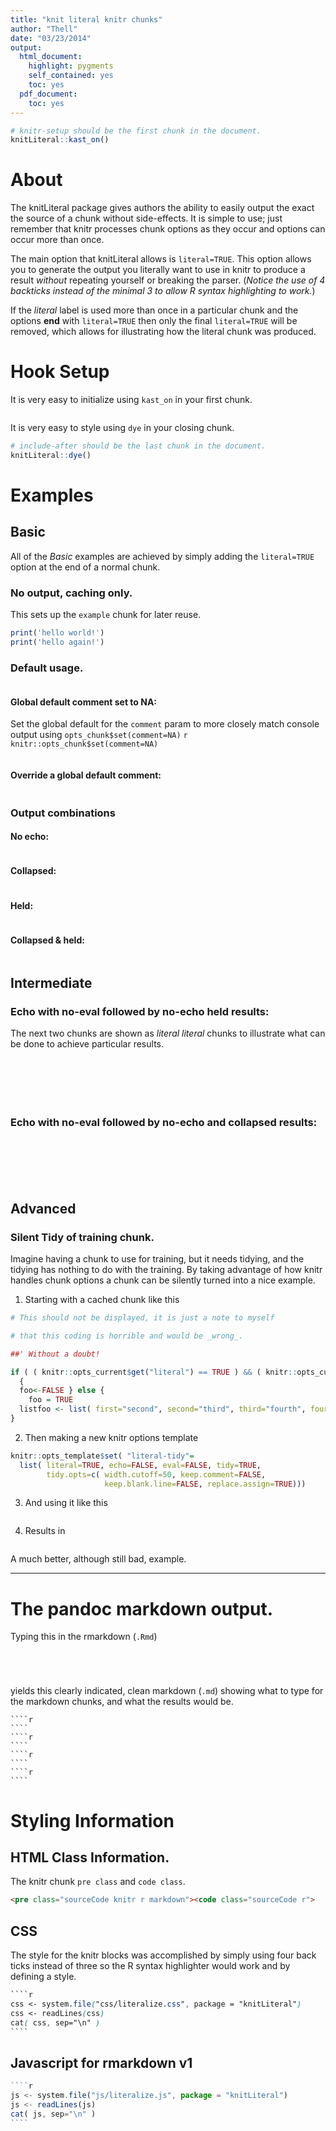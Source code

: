 ```yaml
---
title: "knit literal knitr chunks"
author: "Thell"
date: "03/23/2014"
output:
  html_document:
    highlight: pygments
    self_contained: yes
    toc: yes
  pdf_document:
    toc: yes
---
```


```r
# knitr-setup should be the first chunk in the document.
knitLiteral::kast_on()
```

About
========================

The knitLiteral package gives authors the ability to easily output
the exact the source of a chunk without side-effects. It is simple
to use; just remember that knitr processes chunk options as they occur
and options can occur more than once.

The main option that knitLiteral allows is `literal=TRUE`. This
option allows you to generate the output you literally want to use
in knitr to produce a result _without_ repeating yourself or
breaking the parser. (_Notice the use of 4 backticks instead of
the minimal 3 to allow R syntax highlighting to work._)

If the _literal_ label is used more than once in a particular chunk
and the options __end__ with `literal=TRUE` then only the final
`literal=TRUE` will be removed, which allows for illustrating how
the literal chunk was produced.

Hook Setup
========================

It is very easy to initialize using `kast_on` in your first chunk.

````r
````

It is very easy to style using `dye` in your closing chunk.

````r
# include-after should be the last chunk in the document.
knitLiteral::dye()
````


Examples
========================

## Basic

All of the _Basic_ examples are achieved by simply adding the
`literal=TRUE` option at the end of a normal chunk.

### No output, caching only.

This sets up the `example` chunk for later reuse.

````r
print('hello world!')
print('hello again!')
````

### Default usage.

````r
````

#### Global default comment set to NA:

Set the global default for the `comment` param to more closely match
console output using `opts_chunk$set(comment=NA)`
`r knitr::opts_chunk$set(comment=NA)`

````r
````

#### Override a global default comment:

````r
````


### Output combinations

#### No echo:

````r
````

#### Collapsed:

````r
````

#### Held:

````r
````

#### Collapsed & held:

````r
````

## Intermediate

### Echo with no-eval followed by no-echo held results:

The next two chunks are shown as _literal_ _literal_ chunks to
illustrate what can be done to achieve particular results.

````r
````
````r
````

````r
````
````r
````

````r
````
````r
````

### Echo with no-eval followed by no-echo and collapsed results:

````r
````
````r
````

````r
````
````r
````

````r
````
```r
```

## Advanced

### Silent Tidy of training chunk.

Imagine having a chunk to use for training, but it needs tidying,
and the tidying has nothing to do with the training. By taking
advantage of how knitr handles chunk options a chunk can be
silently turned into a nice example.

1.  Starting with a cached chunk like this

````r
# This should not be displayed, it is just a note to myself

# that this coding is horrible and would be _wrong_.

##' Without a doubt!

if ( ( knitr::opts_current$get("literal") == TRUE ) && ( knitr::opts_current$get("literal") == TRUE ) )
  {
  foo<-FALSE } else {
    foo = TRUE
  listfoo <- list( first="second", second="third", third="fourth", fourth=fifth, and="so on")
}
````

2.  Then making a new knitr options template

````r
knitr::opts_template$set( "literal-tidy"=
  list( literal=TRUE, echo=FALSE, eval=FALSE, tidy=TRUE,
        tidy.opts=c( width.cutoff=50, keep.comment=FALSE,
                     keep.blank.line=FALSE, replace.assign=TRUE)))
````

3.  And using it like this

````r
````

4.  Results in

````r
````

A much better, although still bad, example.

******

# The pandoc markdown output.

Typing this in the rmarkdown (`.Rmd`)

````r
````
````r
````
````r
````
````r
````

yields this clearly indicated, clean markdown (`.md`) showing what to type for the
markdown chunks, and what the results would be.

    ````r
    ````
    ````r
    ````
    ````r
    ````
    ````r
    ````

# Styling Information

## HTML Class Information.

The knitr chunk `pre class` and `code class`.

~~~~~~~~~~~{.html}
<pre class="sourceCode knitr r markdown"><code class="sourceCode r">
~~~~~~~~~~~~~~~~~~~~~~~~~~~~~~

## CSS

The style for the knitr blocks was accomplished by simply using four
back ticks instead of three so the R syntax highlighter would work
and by defining a style.

~~~~~~ {.css}
````r
css <- system.file("css/literalize.css", package = "knitLiteral")
css <- readLines(css)
cat( css, sep="\n" )
````
~~~~~~~~~~~~~~~~~~~~~~~~~~~~~~~

## Javascript for rmarkdown v1

~~~~~~ {.javascript}
````r
js <- system.file("js/literalize.js", package = "knitLiteral")
js <- readLines(js)
cat( js, sep="\n" )
````
~~~~~~~~~~~~~~~~~~~~~~~~~~~~~~~

````r
````
